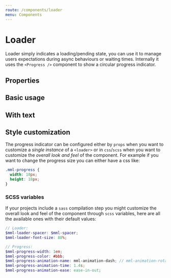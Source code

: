 ```yaml
---
route: /components/loader
menu: Components
---
```



# Loader

Loader simply indicates a loading/pending state, you can use it to manage users expectations during async behaviours or waiting times. Internally it uses the `<Progress />` component to show a circular progress indicator.

## Properties

<Props of={Loader} />

## Basic usage

<Playground>
  <Loader loading={true} />
</Playground>

## With text

<Playground>
  <Loader loading={true} text="Please wait..." />
</Playground>

## Style customization

The progress indicator can be configured either by `props` when you want to customize a _single instance_ of a `<loader>` or in `css`/`scss` when you want to customize the _overall look and feel_ of the component. For example if you want to change the progress size you can either have a css like:

```css
.mml-progress {
  width: 18px;
  height: 18px;
}
```

### SCSS variables

If your projects include a `sass` compilation step you might customize the overall look and feel of the component through `scss` variables, here are all the available ones with their default values:

```scss
// Loader:
$mml-loader-spacer: $mml-spacer;
$mml-loader-font-size: 88%;

// Progress:
$mml-progress-width: 1em;
$mml-progress-color: #bbb;
$mml-progress-animation-name: mml-animation-dash; // mml-animation-rotate is also available
$mml-progress-animation-time: 1.4s;
$mml-progress-animation-ease: ease-in-out;
```
